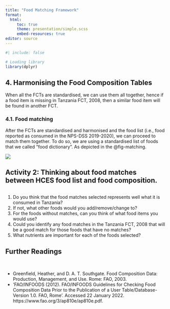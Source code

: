 ```yaml
---
title: "Food Matching Framework"
format: 
  html:
     toc: true
     theme: presentation/simple.scss
     embed-resources: true
editor: source
---
```


```r
#| include: false

# Loading library
library(dplyr)

```



## 4. Harmonising the Food Composition Tables

When all the FCTs are standardised, we can use them all together, hence if a food item is missing in Tanzania FCT, 2008, then a similar food item will be found in another FCT. 

### 4.1. Food matching

After the FCTs are standardised and harmonised and the food list (i.e., food reported as consumed in the NPS-DSS 2019-2020), we can proceed to match them together. To do so, we are using a standardised list of foods that we called "food dictionary". As depicted in the @fig-matching.


![](presentation/images/food-matching.png){#fig-matching}



:::{.callout-note}

## Activity 2: Thinking about food matches between HCES food list and food composition.

:::


```r


```


 1. Do you think that the food matches selected represents well what it is consumed in Tanzania?
 2. If not, what other foods would you add/remove/change to? 
 3. For the foods without matches, can you think of what food items you would use?
 4. Could you identify any food matches in the Tanzania FCT, 2008 that will be a good match for those foods that have no matches? 
 5. What nutrients are important for each of the foods selected? 



## Further Readings

<br/>

- Greenfield, Heather, and D. A. T. Southgate. Food Composition Data: Production, Management, and Use. Rome: FAO, 2003.
- ‘FAO/INFOODS (2012). FAO/INFOODS Guidelines for Checking Food Composition Data Prior to the Publication of a User Table/Database-Version 1.0. FAO, Rome’. Accessed 22 January 2022. https://www.fao.org/3/ap810e/ap810e.pdf.

